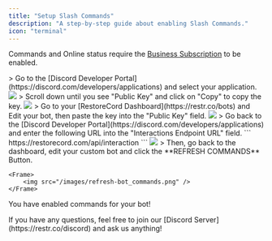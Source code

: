 ```yaml
---
title: "Setup Slash Commands"
description: "A step-by-step guide about enabling Slash Commands."
icon: "terminal"
---
```


<Warning>Commands and Online status require the [Business Subscription](https://restr.co/upgrade) to be enabled.</Warning>

<Steps>
  <Step title="Visit Discord's Developer Portal">
    > Go to the [Discord Developer Portal](https://discord.com/developers/applications) and select your application.
<Frame>
    <img src="/images/discord-developer-portal.png" />
</Frame>
  </Step>

  <Step title="Copy Public Key">
    > Scroll down until you see "Public Key" and click on "Copy" to copy the key.
    <Frame>
        <img src="/images/public-key.png" />
    </Frame>
  </Step>

  <Step title="Add Public Key to RestoreCord">
    > Go to your [RestoreCord Dashboard](https://restr.co/bots) and Edit your bot, then paste the key into the "Public Key" field.
    <Frame>
        <img src="/images/restorecord-dashboard-public-key.png" />
    </Frame>
  </Step>

  <Step title="Add Interaction URL">
    > Go back to the [Discord Developer Portal](https://discord.com/developers/applications) and enter the following URL into the "Interactions Endpoint URL" field.
    ```
    https://restorecord.com/api/interaction
    ```
    <Frame>
        <img src="/images/interactions-endpoint-url.png" />
    </Frame>
  </Step>

  <Step title="Refresh Commands">
    > Then, go back to the dashboard, edit your custom bot and click the **REFRESH COMMANDS** Button.

    <Frame>
        <img src="/images/refresh-bot_commands.png" />
    </Frame>
  </Step>

</Steps>

<Check>You have enabled commands for your bot!</Check>

<Info>
  <Card title="Any Questions?" icon="question" href="https://restr.co/discord">
    If you have any questions, feel free to join our [Discord Server](https://restr.co/discord) and ask us anything!
  </Card>
</Info>
